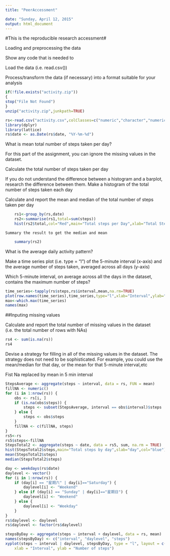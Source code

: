 ```yaml
---
title: "PeerAccessment"

date: "Sunday, April 12, 2015"
output: html_document
---
```

#This is the reproducible research accessment#
  
Loading and preprocessing the data

Show any code that is needed to

Load the data (i.e. read.csv())

Process/transform the data (if necessary) into a format suitable for your analysis
	
```r

if(!file.exists("activity.zip"))
{
stop("File Not Found")
}
unzip("activity.zip",junkpath=TRUE)

rs<-read.csv("activity.csv",colClasses=c("numeric","character","numeric"))
library(dplyr)
library(lattice)
rs$date <- as.Date(rs$date, "%Y-%m-%d")
```
	
What is mean total number of steps taken per day?

For this part of the assignment, you can ignore the missing values in the dataset.

Calculate the total number of steps taken per day

If you do not understand the difference between a histogram and a barplot, research the difference between them. Make a histogram of the total number of steps taken each day


Calculate and report the mean and median of the total number of steps taken per day
	
```r
	rs1<-group_by(rs,date)
	rs2<-summarise(rs1,total=sum(steps))
	hist(rs2$total,col="Red",main="Total steps per Day",xlab="Total Steps")
```

	
	
	
	
	
	
	Summary the result to get the median and mean
	
	
	
```r
	summary(rs2)
```
	
What is the average daily activity pattern?

Make a time series plot (i.e. type = "l") of the 5-minute interval (x-axis) and the average number of steps taken, averaged across all days (y-axis)

Which 5-minute interval, on average across all the days in the dataset, contains the maximum number of steps?

```r

time_series<-tapply(rs$steps,rs$interval,mean,na.rm=TRUE)
plot(row.names(time_series),time_series,type="l",xlab="Interval",ylab="Average steps across all Days",main="Average number of steps taken",col="lightblue")
max<-which.max(time_series)
names(max)
```
##Inputing missing values

Calculate and report the total number of missing values in the dataset (i.e. the total number of rows with NAs)

```r
rs4 <- sum(is.na(rs))
rs4
```
Devise a strategy for filling in all of the missing values in the dataset. The strategy does not need to be sophisticated. For example, you could use the mean/median for that day, or the mean for that 5-minute interval,etc

Fist Na replaced by mean in 5 min interval
```r
StepsAverage <- aggregate(steps ~ interval, data = rs, FUN = mean)
fillNA <- numeric()
for (i in 1:nrow(rs)) {
    obs <- rs[i, ]
    if (is.na(obs$steps)) {
        steps <- subset(StepsAverage, interval == obs$interval)$steps
    } else {
        steps <- obs$steps
    }
    fillNA <- c(fillNA, steps)
}
rs5<-rs
rs5$steps<-fillNA
StepsTotal2 <- aggregate(steps ~ date, data = rs5, sum, na.rm = TRUE)
hist(StepsTotal2$steps,main="Total steps by day",slab="day",col="blue")
mean(StepsTotal2$steps)
median(StepsTotal2$steps)
```


```r
day <- weekdays(rs$date)
daylevel <- vector()
for (i in 1:nrow(rs)) {
    if (day[i] == "星期六" | day[i]=="Saturday") {
        daylevel[i] <- "Weekend"
    } else if (day[i] == "Sunday" | day[i]=="星期日") {
        daylevel[i] <- "Weekend"
    } else {
        daylevel[i] <- "Weekday"
    }
}
rs$daylevel <- daylevel
rs$daylevel <- factor(rs$daylevel)

stepsByDay <- aggregate(steps ~ interval + daylevel, data = rs, mean)
names(stepsByDay) <- c("interval", "daylevel", "steps")
xyplot(steps ~ interval | daylevel, stepsByDay, type = "l", layout = c(1, 2), 
    xlab = "Interval", ylab = "Number of steps")

```